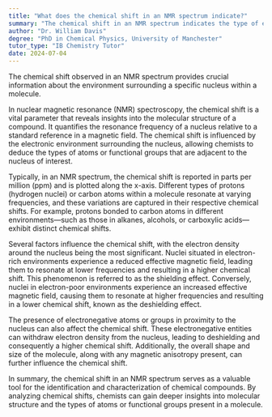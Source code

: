 ```yaml
---
title: "What does the chemical shift in an NMR spectrum indicate?"
summary: "The chemical shift in an NMR spectrum indicates the type of environment surrounding a particular nucleus in a molecule."
author: "Dr. William Davis"
degree: "PhD in Chemical Physics, University of Manchester"
tutor_type: "IB Chemistry Tutor"
date: 2024-07-04
---
```


The chemical shift observed in an NMR spectrum provides crucial information about the environment surrounding a specific nucleus within a molecule.

In nuclear magnetic resonance (NMR) spectroscopy, the chemical shift is a vital parameter that reveals insights into the molecular structure of a compound. It quantifies the resonance frequency of a nucleus relative to a standard reference in a magnetic field. The chemical shift is influenced by the electronic environment surrounding the nucleus, allowing chemists to deduce the types of atoms or functional groups that are adjacent to the nucleus of interest.

Typically, in an NMR spectrum, the chemical shift is reported in parts per million (ppm) and is plotted along the x-axis. Different types of protons (hydrogen nuclei) or carbon atoms within a molecule resonate at varying frequencies, and these variations are captured in their respective chemical shifts. For example, protons bonded to carbon atoms in different environments—such as those in alkanes, alcohols, or carboxylic acids—exhibit distinct chemical shifts.

Several factors influence the chemical shift, with the electron density around the nucleus being the most significant. Nuclei situated in electron-rich environments experience a reduced effective magnetic field, leading them to resonate at lower frequencies and resulting in a higher chemical shift. This phenomenon is referred to as the shielding effect. Conversely, nuclei in electron-poor environments experience an increased effective magnetic field, causing them to resonate at higher frequencies and resulting in a lower chemical shift, known as the deshielding effect.

The presence of electronegative atoms or groups in proximity to the nucleus can also affect the chemical shift. These electronegative entities can withdraw electron density from the nucleus, leading to deshielding and consequently a higher chemical shift. Additionally, the overall shape and size of the molecule, along with any magnetic anisotropy present, can further influence the chemical shift.

In summary, the chemical shift in an NMR spectrum serves as a valuable tool for the identification and characterization of chemical compounds. By analyzing chemical shifts, chemists can gain deeper insights into molecular structure and the types of atoms or functional groups present in a molecule.
    
